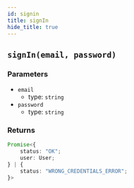 ```yaml
---
id: signin
title: signIn
hide_title: true
---
```


## ``signIn(email, password)``

### Parameters
- ``email``
  - type: ``string``
- ``password``
  - type: ``string``

### Returns
```ts
Promise<{
    status: "OK";
    user: User;
} | {
    status: "WRONG_CREDENTIALS_ERROR";
}>
```